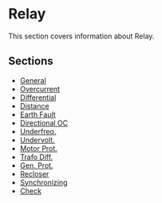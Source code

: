 # Relay

This section covers information about Relay.

## Sections

- [General](/docs/relay/general)
- [Overcurrent](/docs/relay/overcurrent)
- [Differential](/docs/relay/differential)
- [Distance](/docs/relay/distance)
- [Earth Fault](/docs/relay/earth-fault)
- [Directional OC](/docs/relay/directional-oc)
- [Underfreq.](/docs/relay/underfreq)
- [Undervolt.](/docs/relay/undervolt)
- [Motor Prot.](/docs/relay/motor-prot)
- [Trafo Diff.](/docs/relay/trafo-diff)
- [Gen. Prot.](/docs/relay/gen-prot)
- [Recloser](/docs/relay/recloser)
- [Synchronizing](/docs/relay/synchronizing)
- [Check](/docs/relay/check)

